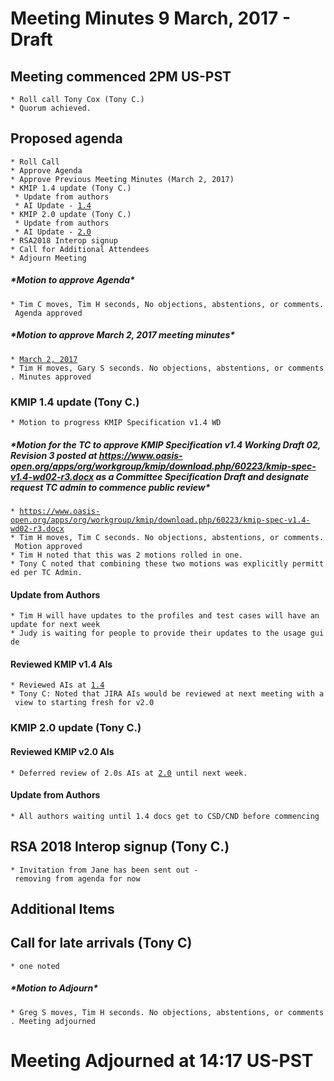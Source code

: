 = Meeting Minutes 9 March, 2017 - Draft =
== Meeting commenced 2PM US-PST ==
 * Roll call Tony Cox (Tony C.)
 * Quorum achieved.

== Proposed agenda ==
 * Roll Call
 * Approve Agenda
 * Approve Previous Meeting Minutes (March 2, 2017)
 * KMIP 1.4 update (Tony C.)
  * Update from authors
  * AI Update - [[1.4]]
 * KMIP 2.0 update (Tony C.)
  * Update from authors
  * AI Update - [[2.0]]
 * RSA2018 Interop signup
 * Call for Additional Attendees
 * Adjourn Meeting

===== *Motion to approve Agenda* =====
 * Tim C moves, Tim H seconds, No objections, abstentions, or comments. Agenda approved

===== *Motion to approve March 2, 2017 meeting minutes* =====
 * [[MeetingMinutes/Mar02017|March 2, 2017]]
 * Tim H moves, Gary S seconds. No objections, abstentions, or comments. Minutes approved

=== KMIP 1.4 update (Tony C.) ===
 * Motion to progress KMIP Specification v1.4 WD

===== *Motion for the TC to approve KMIP Specification v1.4 Working Draft 02, Revision 3 posted at https://www.oasis-open.org/apps/org/workgroup/kmip/download.php/60223/kmip-spec-v1.4-wd02-r3.docx as a Committee Specification Draft and designate request TC admin to commence public review* =====
 * https://www.oasis-open.org/apps/org/workgroup/kmip/download.php/60223/kmip-spec-v1.4-wd02-r3.docx
 * Tim H moves, Tim C seconds. No objections, abstentions, or comments. Motion approved
 * Tim H noted that this was 2 motions rolled in one.
 * Tony C noted that combining these two motions was explicitly permitted per TC Admin.

==== Update from Authors ====
 * Tim H will have updates to the profiles and test cases will have an update for next week
 * Judy is waiting for people to provide their updates to the usage guide

==== Reviewed KMIP v1.4 AIs ====
 * Reviewed AIs at [[1.4]]
 * Tony C: Noted that JIRA AIs would be reviewed at next meeting with a view to starting fresh for v2.0

=== KMIP 2.0 update (Tony C.) ===
==== Reviewed KMIP v2.0 AIs ====
 * Deferred review of 2.0s AIs at [[2.0]] until next week.

==== Update from Authors ====
 * All authors waiting until 1.4 docs get to CSD/CND before commencing

== RSA 2018 Interop signup (Tony C.) ==
 * Invitation from Jane has been sent out - removing from agenda for now

== Additional Items ==
== Call for late arrivals (Tony C) ==
 * one noted

===== *Motion to Adjourn* =====
 * Greg S moves, Tim H seconds. No objections, abstentions, or comments. Meeting adjourned

= Meeting Adjourned at 14:17 US-PST =
